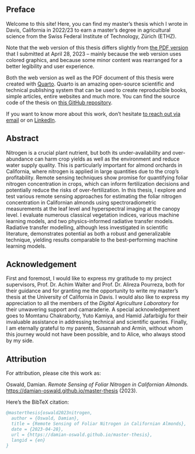 ## Preface {.unnumbered}

Welcome to this site! Here, you can find my master's thesis which I wrote in Davis, California in 2022/23 to earn a master's degree in agricultural science from the Swiss Federal Institute of Technology, Zürich (ETHZ).

Note that the web version of this thesis differs slightly from [the PDF version](https://github.com/damian-oswald/master-thesis/docs/damian-oswald-master-thesis.pdf) that I submitted at April 28, 2023 -- mainly because the web version uses colored graphics, and because some minor content was rearranged for a better legibility and user experience.

Both the web version as well as the PDF document of this thesis were created with [Quarto](https://quarto.org/). Quarto is an amazing open-source scientific and technical publishing system that can be used to create reproducible books, simple articles, entire websites and much more. You can find the source code of the thesis on [this GitHub repository](https://github.com/damian-oswald/master-thesis).

If you want to know more about this work, don't hesitate [to reach out via email](mailto:damian.oswald@protonmail.com) or on [LinkedIn](https://www.linkedin.com/in/damian-oswald).

## Abstract

Nitrogen is a crucial plant nutrient, but both its under-availability and over-abundance can harm crop yields as well as the environment and reduce water supply quality. This is particularly important for almond orchards in California, where nitrogen is applied in large quantities due to the crop's profitability. Remote sensing techniques show promise for quantifying foliar nitrogen concentration in crops, which can inform fertilization decisions and potentially reduce the risks of over-fertilization. In this thesis, I explore and test various remote sensing approaches for estimating the foliar nitrogen concentration in Californian almonds using spectroradiometric measurements at the leaf level and hyperspectral imaging at the canopy level. I evaluate numerous classical vegetation indices, various machine learning models, and two physics-informed radiative transfer models. Radiative transfer modelling, although less investigated in scientific literature, demonstrates potential as both a robust and generalizable technique, yielding results comparable to the best-performing machine learning models.

## Acknowledgement

First and foremost, I would like to express my gratitude to my project supervisors, Prof. Dr. Achim Walter and Prof. Dr. Alireza Pourreza, both for their guidance and for granting me the opportunity to write my master's thesis at the University of California in Davis.
I would also like to express my appreciation to all the members of the *Digital Agriculture Laboratory* for their unwavering support and camaraderie.
A special acknowledgement goes to Momtanu Chakraborty, Yuto Kamiya, and Hamid Jafarbiglu for their invaluable assistance in addressing technical and scientific queries.
Finally, I am eternally grateful to my parents, Susannah and Armin, without whom this journey would not have been possible, and to Alice, who always stood by my side.

## Attribution

For attribution, please cite this work as:

Oswald, Damian. *Remote Sensing of Foliar Nitrogen in Californian Almonds.* <https://damian-oswald.github.io/master-thesis> (2023).

Here's the BibTeX citation:

```bibtex
@masterthesis{oswald2023nitrogen,
  author = {Oswald, Damian},
  title = {Remote Sensing of Foliar Nitrogen in Californian Almonds},
  date = {2023-04-28},
  url = {https://damian-oswald.github.io/master-thesis},
  langid = {en}
}
```